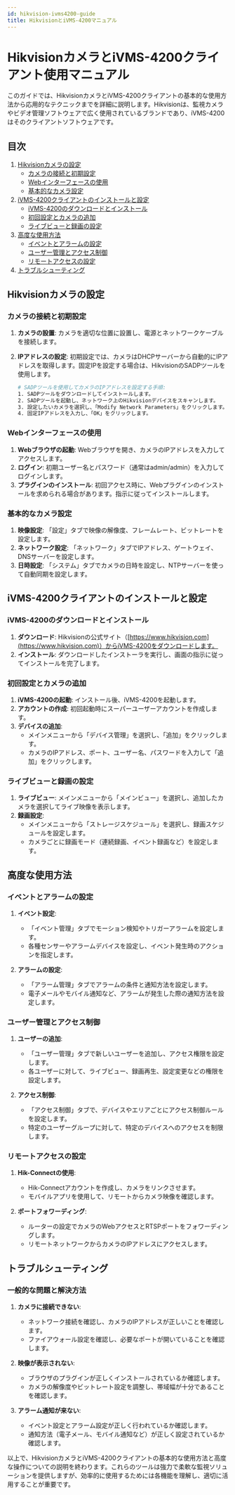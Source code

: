 ```yaml
---
id: hikvision-ivms4200-guide
title: HikvisionとiVMS-4200マニュアル
---
```


# HikvisionカメラとiVMS-4200クライアント使用マニュアル

このガイドでは、HikvisionカメラとiVMS-4200クライアントの基本的な使用方法から応用的なテクニックまでを詳細に説明します。Hikvisionは、監視カメラやビデオ管理ソフトウェアで広く使用されているブランドであり、iVMS-4200はそのクライアントソフトウェアです。

## 目次
1. [Hikvisionカメラの設定](#hikvisionカメラの設定)
   - [カメラの接続と初期設定](#カメラの接続と初期設定)
   - [Webインターフェースの使用](#webインターフェースの使用)
   - [基本的なカメラ設定](#基本的なカメラ設定)
2. [iVMS-4200クライアントのインストールと設定](#ivms-4200クライアントのインストールと設定)
   - [iVMS-4200のダウンロードとインストール](#ivms-4200のダウンロードとインストール)
   - [初回設定とカメラの追加](#初回設定とカメラの追加)
   - [ライブビューと録画の設定](#ライブビューと録画の設定)
3. [高度な使用方法](#高度な使用方法)
   - [イベントとアラームの設定](#イベントとアラームの設定)
   - [ユーザー管理とアクセス制御](#ユーザー管理とアクセス制御)
   - [リモートアクセスの設定](#リモートアクセスの設定)
4. [トラブルシューティング](#トラブルシューティング)

## Hikvisionカメラの設定

### カメラの接続と初期設定

1. **カメラの設置**: カメラを適切な位置に設置し、電源とネットワークケーブルを接続します。
2. **IPアドレスの設定**: 初期設定では、カメラはDHCPサーバーから自動的にIPアドレスを取得します。固定IPを設定する場合は、HikvisionのSADPツールを使用します。

    ```bash
    # SADPツールを使用してカメラのIPアドレスを設定する手順:
    1. SADPツールをダウンロードしてインストールします。
    2. SADPツールを起動し、ネットワーク上のHikvisionデバイスをスキャンします。
    3. 設定したいカメラを選択し、「Modify Network Parameters」をクリックします。
    4. 固定IPアドレスを入力し、「OK」をクリックします。
    ```

### Webインターフェースの使用

1. **Webブラウザの起動**: Webブラウザを開き、カメラのIPアドレスを入力してアクセスします。
2. **ログイン**: 初期ユーザー名とパスワード（通常はadmin/admin）を入力してログインします。
3. **プラグインのインストール**: 初回アクセス時に、Webプラグインのインストールを求められる場合があります。指示に従ってインストールします。

### 基本的なカメラ設定

1. **映像設定**: 「設定」タブで映像の解像度、フレームレート、ビットレートを設定します。
2. **ネットワーク設定**: 「ネットワーク」タブでIPアドレス、ゲートウェイ、DNSサーバーを設定します。
3. **日時設定**: 「システム」タブでカメラの日時を設定し、NTPサーバーを使って自動同期を設定します。

## iVMS-4200クライアントのインストールと設定

### iVMS-4200のダウンロードとインストール

1. **ダウンロード**: Hikvisionの公式サイト（[https://www.hikvision.com](https://www.hikvision.com)）からiVMS-4200をダウンロードします。
2. **インストール**: ダウンロードしたインストーラを実行し、画面の指示に従ってインストールを完了します。

### 初回設定とカメラの追加

1. **iVMS-4200の起動**: インストール後、iVMS-4200を起動します。
2. **アカウントの作成**: 初回起動時にスーパーユーザーアカウントを作成します。
3. **デバイスの追加**:
   - メインメニューから「デバイス管理」を選択し、「追加」をクリックします。
   - カメラのIPアドレス、ポート、ユーザー名、パスワードを入力して「追加」をクリックします。

### ライブビューと録画の設定

1. **ライブビュー**: メインメニューから「メインビュー」を選択し、追加したカメラを選択してライブ映像を表示します。
2. **録画設定**:
   - メインメニューから「ストレージスケジュール」を選択し、録画スケジュールを設定します。
   - カメラごとに録画モード（連続録画、イベント録画など）を設定します。

## 高度な使用方法

### イベントとアラームの設定

1. **イベント設定**:
   - 「イベント管理」タブでモーション検知やトリガーアラームを設定します。
   - 各種センサーやアラームデバイスを設定し、イベント発生時のアクションを指定します。

2. **アラームの設定**:
   - 「アラーム管理」タブでアラームの条件と通知方法を設定します。
   - 電子メールやモバイル通知など、アラームが発生した際の通知方法を設定します。

### ユーザー管理とアクセス制御

1. **ユーザーの追加**:
   - 「ユーザー管理」タブで新しいユーザーを追加し、アクセス権限を設定します。
   - 各ユーザーに対して、ライブビュー、録画再生、設定変更などの権限を設定します。

2. **アクセス制御**:
   - 「アクセス制御」タブで、デバイスやエリアごとにアクセス制御ルールを設定します。
   - 特定のユーザーグループに対して、特定のデバイスへのアクセスを制限します。

### リモートアクセスの設定

1. **Hik-Connectの使用**:
   - Hik-Connectアカウントを作成し、カメラをリンクさせます。
   - モバイルアプリを使用して、リモートからカメラ映像を確認します。

2. **ポートフォワーディング**:
   - ルーターの設定でカメラのWebアクセスとRTSPポートをフォワーディングします。
   - リモートネットワークからカメラのIPアドレスにアクセスします。

## トラブルシューティング

### 一般的な問題と解決方法

1. **カメラに接続できない**:
   - ネットワーク接続を確認し、カメラのIPアドレスが正しいことを確認します。
   - ファイアウォール設定を確認し、必要なポートが開いていることを確認します。

2. **映像が表示されない**:
   - ブラウザのプラグインが正しくインストールされているか確認します。
   - カメラの解像度やビットレート設定を調整し、帯域幅が十分であることを確認します。

3. **アラーム通知が来ない**:
   - イベント設定とアラーム設定が正しく行われているか確認します。
   - 通知方法（電子メール、モバイル通知など）が正しく設定されているか確認します。

以上で、HikvisionカメラとiVMS-4200クライアントの基本的な使用方法と高度な操作についての説明を終わります。これらのツールは強力で柔軟な監視ソリューションを提供しますが、効率的に使用するためには各機能を理解し、適切に活用することが重要です。
